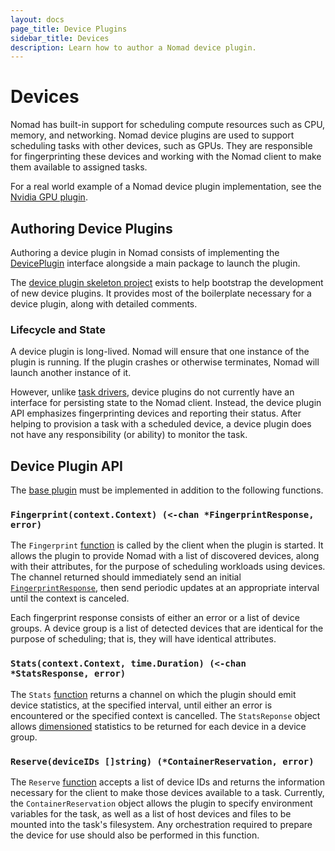 ```yaml
---
layout: docs
page_title: Device Plugins
sidebar_title: Devices
description: Learn how to author a Nomad device plugin.
---
```


# Devices

Nomad has built-in support for scheduling compute resources such as CPU, memory,
and networking. Nomad device plugins are used to support scheduling tasks with
other devices, such as GPUs. They are responsible for fingerprinting these
devices and working with the Nomad client to make them available to assigned
tasks.

For a real world example of a Nomad device plugin implementation, see the [Nvidia
GPU plugin](https://github.com/hashicorp/nomad/tree/master/devices/gpu/nvidia).

## Authoring Device Plugins

Authoring a device plugin in Nomad consists of implementing the
[DevicePlugin][deviceplugin] interface alongside
a main package to launch the plugin.

The [device plugin skeleton project][skeletonproject] exists to help bootstrap
the development of new device plugins. It provides most of the boilerplate
necessary for a device plugin, along with detailed comments.

### Lifecycle and State

A device plugin is long-lived. Nomad will ensure that one instance of the plugin is
running. If the plugin crashes or otherwise terminates, Nomad will launch another
instance of it.

However, unlike [task drivers](task-drivers), device plugins do not currently
have an interface for persisting state to the Nomad client. Instead, the device
plugin API emphasizes fingerprinting devices and reporting their status. After
helping to provision a task with a scheduled device, a device plugin does not
have any responsibility (or ability) to monitor the task.

## Device Plugin API

The [base plugin][baseplugin] must be implemented in addition to the following
functions.

### `Fingerprint(context.Context) (<-chan *FingerprintResponse, error)`

The `Fingerprint` [function][fingerprintfn] is called by the client when the plugin is started.
It allows the plugin to provide Nomad with a list of discovered devices, along with their
attributes, for the purpose of scheduling workloads using devices.
The channel returned should immediately send an initial
[`FingerprintResponse`][fingerprintresponse], then send periodic updates at
an appropriate interval until the context is canceled.

Each fingerprint response consists of either an error or a list of device groups.
A device group is a list of detected devices that are identical for the purpose of
scheduling; that is, they will have identical attributes.

### `Stats(context.Context, time.Duration) (<-chan *StatsResponse, error)`

The `Stats` [function][statsfn] returns a channel on which the plugin should
emit device statistics, at the specified interval, until either an error is
encountered or the specified context is cancelled. The `StatsReponse` object
allows [dimensioned][dimensioned] statistics to be returned for each device in a device group.

### `Reserve(deviceIDs []string) (*ContainerReservation, error)`

The `Reserve` [function][reservefn] accepts a list of device IDs and returns the information
necessary for the client to make those devices available to a task. Currently,
the `ContainerReservation` object allows the plugin to specify environment
variables for the task, as well as a list of host devices and files to be mounted
into the task's filesystem. Any orchestration required to prepare the device for
use should also be performed in this function.

[deviceplugin]: https://github.com/hashicorp/nomad/blob/v0.9.0/plugins/device/device.go#L20-L33
[baseplugin]: /docs/internals/plugins/base
[skeletonproject]: https://github.com/hashicorp/nomad-skeleton-device-plugin
[fingerprintresponse]: https://github.com/hashicorp/nomad/blob/v0.9.0/plugins/device/device.go#L37-L43
[fingerprintfn]: https://github.com/hashicorp/nomad-skeleton-device-plugin/blob/v0.1.0/device/device.go#L159-L165
[statsfn]: https://github.com/hashicorp/nomad-skeleton-device-plugin/blob/v0.1.0/device/device.go#L169-L176
[reservefn]: https://github.com/hashicorp/nomad-skeleton-device-plugin/blob/v0.1.0/device/device.go#L189-L245
[dimensioned]: https://github.com/hashicorp/nomad/blob/v0.9.0/plugins/shared/structs/stats.go#L33-L34
